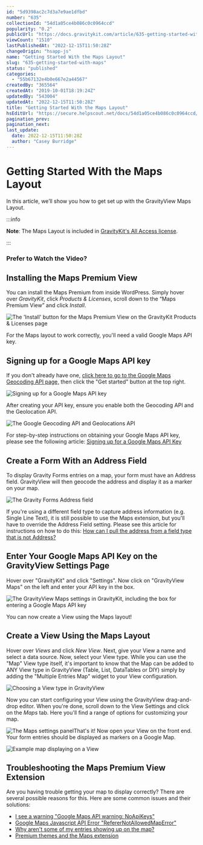 ```yaml
---
id: "5d9398ac2c7d3a7e9ae1dfbd"
number: "635"
collectionId: "54d1a05ce4b086c0c0964ccd"
popularity: "0.2"
publicUrl: "https://docs.gravitykit.com/article/635-getting-started-with-maps"
viewCount: "1510"
lastPublishedAt: "2022-12-15T11:50:28Z"
changeOrigin: "hsapp-js"
name: "Getting Started With the Maps Layout"
slug: "635-getting-started-with-maps"
status: "published"
categories: 
  - "55b67132e4b0e667e2a44567"
createdBy: "365564"
createdAt: "2019-10-01T18:19:24Z"
updatedBy: "543004"
updatedAt: "2022-12-15T11:50:28Z"
title: "Getting Started With the Maps Layout"
hsEditUrl: "https://secure.helpscout.net/docs/54d1a05ce4b086c0c0964ccd/article/5d9398ac2c7d3a7e9ae1dfbd"
pagination_prev: 
pagination_next: 
last_update:
  date: 2022-12-15T11:50:28Z
  author: "Casey Burridge"
---
```


# Getting Started With the Maps Layout

In this article, we’ll show you how to get set up with the GravityView Maps Layout.


:::info

**Note**: The Maps Layout is included in [GravityKit's All Access license](https://www.gravitykit.com/pricing/?focus=all-access).

:::

 ### Prefer to Watch the Video?


<YouTube videoId="bULRI9vCV2M" />

##  Installing the Maps Premium View

You can install the Maps Premium from inside WordPress. Simply hover over *GravityKit*, click *Products &amp; Licenses*, scroll down to the “Maps Premium View” and click *Install*.

![The 'Install' button for the Maps Premium View on the GravityKit Products & Licenses page](https://s3.amazonaws.com/helpscout.net/docs/assets/54c58489e4b051242988532c/images/639af2c9ce7c3c61d800bf7e/file-PKTuHQp5fU.png)

For the Maps layout to work correctly, you'll need a valid Google Maps API key.

##  Signing up for a Google Maps API key

If you don't already have one, [click here to go to the Google Maps Geocoding API page,](https://developers.google.com/maps/documentation/geocoding/get-api-key) then click the "Get started" button at the top right.

![Signing up for a Google Maps API key](https://s3.amazonaws.com/helpscout.net/docs/assets/54c58489e4b051242988532c/images/5d93af5a2c7d3a7e9ae1e12b/file-NJaTf7TFp1.png)

After creating your API key, ensure you enable both the Geocoding API and the Geolocation API.

![The Google Geocoding API and Geolocations API](https://s3.amazonaws.com/helpscout.net/docs/assets/54c58489e4b051242988532c/images/623c37182ce7ed0fb0919100/file-Rf6mbdcmAh.jpg)

For step-by-step instructions on obtaining your Google Maps API key, please see the following article: [Signing up for a Google Maps API Key](https://docs.gravitykit.com/article/306-signing-up-for-a-google-maps-api-key)

## Create a Form With an Address Field

To display Gravity Forms entries on a map, your form must have an Address field. GravityView will then geocode the address and display it as a marker on your map.

![The Gravity Forms Address field](https://s3.amazonaws.com/helpscout.net/docs/assets/54c58489e4b051242988532c/images/623c38ef2ce7ed0fb091910a/file-OdZY9i5YOg.png)

If you're using a different field type to capture address information (e.g. Single Line Text), it is still possible to use the Maps extension, but you'll have to override the Address Field setting. Please see this article for instructions on how to do this: [How can I pull the address from a field type that is not Address?](https://docs.gravitykit.com/article/292-how-can-i-pull-the-address-from-a-field-type-that-is-not-address)

## Enter Your Google Maps API Key on the GravityView Settings Page

Hover over "GravityKit" and click "Settings". Now click on "GravityView Maps" on the left and enter your API key in the box.

![The GravityView Maps settings in GravityKit, including the box for entering a Google Maps API key](https://s3.amazonaws.com/helpscout.net/docs/assets/54c58489e4b051242988532c/images/639b09cb2e586565571c20ea/file-Q3JzhMmAT6.png)

You can now create a View using the Maps layout!

## Create a View Using the Maps Layout

Hover over *Views* and click *New View*. Next, give your View a name and select a data source. Now, select your View type. While you can use the "Map" View type itself, it's important to know that the Map can be added to ANY View type in GravityView (Table, List, DataTables or DIY) simply by adding the "Multiple Entries Map" widget to your View configuration.

![Choosing a View type in GravityView](https://s3.amazonaws.com/helpscout.net/docs/assets/54c58489e4b051242988532c/images/623c3a3baf6f8700f6db2d5f/file-c7LZnMKCc0.png)

Now you can start configuring your View using the GravityView drag-and-drop editor. When you're done, scroll down to the View Settings and click on the *Maps* tab. Here you'll find a range of options for customizing your map.

![The Maps settings panel](https://s3.amazonaws.com/helpscout.net/docs/assets/54c58489e4b051242988532c/images/623c3b33ab585b230a8a4490/file-noj7vWTBJA.png)That's it! Now open your View on the front end. Your form entries should be displayed as markers on a Google Map.

![Example map displaying on a View](https://s3.amazonaws.com/helpscout.net/docs/assets/54c58489e4b051242988532c/images/5d93b7482c7d3a7e9ae1e1b1/file-mbIaDXtgPx.png)

## Troubleshooting the Maps Premium View Extension

Are you having trouble getting your map to display correctly? There are several possible reasons for this. Here are some common issues and their solutions:

- [I see a warning "Google Maps API warning: NoApiKeys"](https://docs.gravitykit.com/article/344-google-maps-api-warning-noapikeys)
- [Google Maps Javascript API Error "RefererNotAllowedMapError"](https://docs.gravitykit.com/article/626-google-maps-error-referernotallowedmaperror)
- [Why aren't some of my entries showing up on the map?](https://docs.gravitykit.com/article/379-why-arent-some-of-my-entries-showing-up-on-the-map)
- [Premium themes and the Maps extension](https://docs.gravitykit.com/article/639-premium-themes-and-the-maps-plugin)